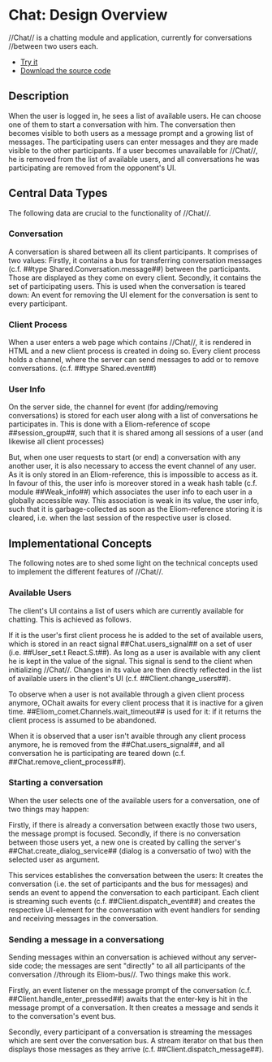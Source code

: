 = Chat: Design Overview =

//Chat// is a chatting module and application, currently for conversations
//between two users each.

*[[site:chat|Try it]]
*[[site:download/chat.tar.gz|Download the source code]]

== Description ==

When the user is logged in, he sees a list of available users. He can choose
one of them to start a conversation with him. The conversation then becomes
visible to both users as a message prompt and a growing list of messages.  The
participating users can enter messages and they are made visible to the other
participants.  If a user becomes unavailable for //Chat//, he is removed from the
list of available users, and all conversations he was participating are removed
from the opponent's UI.

== Central Data Types ==

The following data are crucial to the functionality of //Chat//.

=== Conversation ===
A conversation is shared between all its client participants. It comprises of
two values: Firstly, it contains a bus for transferring conversation messages
(c.f. ##type Shared.Conversation.message##) between the participants. Those are
displayed as they come on every client.  Secondly, it contains the set of
participating users. This is used when the conversation is teared down: An
event for removing the UI element for the conversation is sent to every
participant.

=== Client Process ===
When a user enters a web page which contains //Chat//, it is rendered in HTML and
a new client process is created in doing so.  Every client process holds a
channel, where the server can send messages to add or to remove conversations.
(c.f. ##type Shared.event##)

=== User Info ===
On the server side, the channel for event (for adding/removing conversations)
is stored for each user along with a list of conversations he participates in.
This is done with a Eliom-reference of scope ##session_group##, such that it is
shared among all sessions of a user (and likewise all client processes)

But, when one user requests to start (or end) a conversation with any another
user, it is also necessary to access the event channel of any user.
As it is only stored in an Eliom-reference, this is impossible to access as it.
In favour of this, the user info is moreover stored in a weak hash table (c.f.
module ##Weak_info##) which associates the user info to each user in a globally
accessible way. This association is weak in its value, the user info, such that
it is garbage-collected as soon as the Eliom-reference storing it is cleared,
i.e. when the last session of the respective user is closed.

== Implementational Concepts ==

The following notes are to shed some light on the technical concepts used to
implement the different features of //Chat//.

=== Available Users ===

The client's UI contains a list of users which are currently available for
chatting. This is achieved as follows.

If it is the user's first client process he is added to the set of available
users, which is stored in an react signal ##Chat.users_signal## on a set of
user (i.e. ##User_set.t React.S.t##).
As long as a user is available with any client he is kept in the value of the
signal. This signal is send to the client when initializing //Chat//.
Changes in its value are then directly reflected in the list of available users
in the client's UI (c.f.  ##Client.change_users##).

To observe when a user is not available through a given client process anymore,
OChait awaits for every client process that it is inactive for a given
time.  ##Eliom_comet.Channels.wait_timeout## is used for it: if it returns the
client process is assumed to be abandoned.

When it is observed that a user isn't avaible through any client process
anymore, he is removed from the ##Chat.users_signal##, and all conversation he
is participating are teared down (c.f. ##Chat.remove_client_process##).

=== Starting a conversation ===

When the user selects one of the available users for a conversation, one of two
things may happen:

Firstly, if there is already a conversation between exactly those two users,
the message prompt is focused.
Secondly, if there is no conversation between those users yet, a new one is created
by calling the server's ##Chat.create_dialog_service## (dialog is a conversatio
of two) with the selected user as argument.

This services establishes the conversation between the users: It creates the
conversation (i.e. the set of participants and the bus for messages) and sends
an event to append the conversation to each participant.
Each client is streaming such events (c.f. ##Client.dispatch_event##) and
creates the respective UI-element for the conversation with event handlers for
sending and receiving messages in the conversation.

=== Sending a message in a conversationg ===

Sending messages within an conversation is achieved without any server-side
code; the messages are sent "directly" to all all participants of the
conversation //through its Eliom-bus//. Two things make this work.

Firstly, an event listener on the message prompt of the conversation
(c.f. ##Client.handle_enter_pressed##) awaits that the enter-key is hit in
the message prompt of a conversation. It then creates a message and sends it
to the conversation's event bus.

Secondly, every participant of a conversation is streaming the messages which
are sent over the conversation bus.
A stream iterator on that bus then displays those messages as they arrive
(c.f. ##Client.dispatch_message##).

